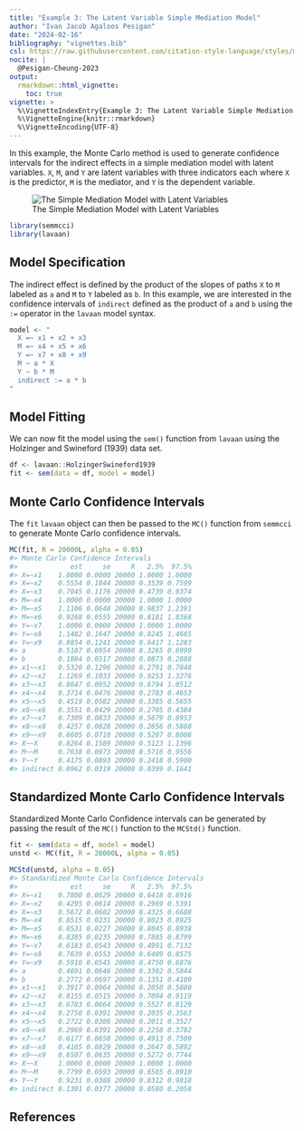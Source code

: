 ```yaml
---
title: "Example 3: The Latent Variable Simple Mediation Model"
author: "Ivan Jacob Agaloos Pesigan"
date: "2024-02-16"
bibliography: "vignettes.bib"
csl: https://raw.githubusercontent.com/citation-style-language/styles/master/apa.csl
nocite: |
  @Pesigan-Cheung-2023
output:
  rmarkdown::html_vignette:
    toc: true
vignette: >
  %\VignetteIndexEntry{Example 3: The Latent Variable Simple Mediation Model}
  %\VignetteEngine{knitr::rmarkdown}
  %\VignetteEncoding{UTF-8}
---
```


<!-- vignettes/example-3-latent.Rmd is generated from .setup/vignettes/example-3-latent.Rmd.orig. Please edit that file -->





In this example,
the Monte Carlo method is used to generate confidence intervals
for the indirect effects in a simple mediation model with latent variables.
`X`, `M`, and `Y` are latent variables with three indicators each
where `X` is the predictor, `M` is the mediator,
and `Y` is the dependent variable.

![The Simple Mediation Model with Latent Variables](https://raw.githubusercontent.com/jeksterslab/semmcci/main/.setup/latex/figures/png/latent.png)


```r
library(semmcci)
library(lavaan)
```

## Model Specification

The indirect effect is defined by the product of the slopes
of paths `X` to `M` labeled as `a` and `M` to `Y` labeled as `b`.
In this example, we are interested in the confidence intervals of `indirect`
defined as the product of `a` and `b` using the `:=` operator
in the `lavaan` model syntax.


```r
model <- "
  X =~ x1 + x2 + x3
  M =~ x4 + x5 + x6
  Y =~ x7 + x8 + x9
  M ~ a * X
  Y ~ b * M
  indirect := a * b
"
```

## Model Fitting

We can now fit the model using the `sem()` function from `lavaan` using the Holzinger and Swineford (1939) data set.


```r
df <- lavaan::HolzingerSwineford1939
fit <- sem(data = df, model = model)
```

## Monte Carlo Confidence Intervals

The `fit` `lavaan` object can then be passed to the `MC()` function from `semmcci`
to generate Monte Carlo confidence intervals.


```r
MC(fit, R = 20000L, alpha = 0.05)
#> Monte Carlo Confidence Intervals
#>             est     se     R   2.5%  97.5%
#> X=~x1    1.0000 0.0000 20000 1.0000 1.0000
#> X=~x2    0.5554 0.1044 20000 0.3539 0.7599
#> X=~x3    0.7045 0.1176 20000 0.4739 0.9374
#> M=~x4    1.0000 0.0000 20000 1.0000 1.0000
#> M=~x5    1.1106 0.0648 20000 0.9837 1.2391
#> M=~x6    0.9268 0.0555 20000 0.8181 1.0368
#> Y=~x7    1.0000 0.0000 20000 1.0000 1.0000
#> Y=~x8    1.1482 0.1647 20000 0.8245 1.4665
#> Y=~x9    0.8854 0.1241 20000 0.6417 1.1283
#> a        0.5107 0.0954 20000 0.3265 0.6999
#> b        0.1884 0.0517 20000 0.0873 0.2888
#> x1~~x1   0.5320 0.1296 20000 0.2791 0.7848
#> x2~~x2   1.1269 0.1033 20000 0.9253 1.3276
#> x3~~x3   0.8647 0.0952 20000 0.6794 1.0512
#> x4~~x4   0.3714 0.0476 20000 0.2783 0.4653
#> x5~~x5   0.4519 0.0582 20000 0.3385 0.5655
#> x6~~x6   0.3551 0.0429 20000 0.2705 0.4384
#> x7~~x7   0.7309 0.0833 20000 0.5679 0.8953
#> x8~~x8   0.4257 0.0828 20000 0.2656 0.5888
#> x9~~x9   0.6605 0.0710 20000 0.5207 0.8008
#> X~~X     0.8264 0.1589 20000 0.5123 1.1396
#> M~~M     0.7638 0.0973 20000 0.5716 0.9556
#> Y~~Y     0.4175 0.0893 20000 0.2418 0.5900
#> indirect 0.0962 0.0319 20000 0.0399 0.1641
```

## Standardized Monte Carlo Confidence Intervals

Standardized Monte Carlo Confidence intervals can be generated by passing the result of the `MC()` function to the `MCStd()` function.


```r
fit <- sem(data = df, model = model)
unstd <- MC(fit, R = 20000L, alpha = 0.05)
```


```r
MCStd(unstd, alpha = 0.05)
#> Standardized Monte Carlo Confidence Intervals
#>             est     se     R   2.5%  97.5%
#> X=~x1    0.7800 0.0629 20000 0.6418 0.8916
#> X=~x2    0.4295 0.0614 20000 0.2969 0.5391
#> X=~x3    0.5672 0.0602 20000 0.4325 0.6688
#> M=~x4    0.8515 0.0231 20000 0.8023 0.8925
#> M=~x5    0.8531 0.0227 20000 0.8045 0.8938
#> M=~x6    0.8385 0.0235 20000 0.7885 0.8799
#> Y=~x7    0.6183 0.0543 20000 0.4991 0.7132
#> Y=~x8    0.7639 0.0553 20000 0.6409 0.8575
#> Y=~x9    0.5910 0.0545 20000 0.4750 0.6876
#> a        0.4691 0.0646 20000 0.3302 0.5844
#> b        0.2772 0.0697 20000 0.1351 0.4109
#> x1~~x1   0.3917 0.0964 20000 0.2050 0.5880
#> x2~~x2   0.8155 0.0515 20000 0.7094 0.9119
#> x3~~x3   0.6783 0.0664 20000 0.5527 0.8129
#> x4~~x4   0.2750 0.0391 20000 0.2035 0.3563
#> x5~~x5   0.2722 0.0386 20000 0.2011 0.3527
#> x6~~x6   0.2969 0.0391 20000 0.2258 0.3782
#> x7~~x7   0.6177 0.0658 20000 0.4913 0.7509
#> x8~~x8   0.4165 0.0829 20000 0.2647 0.5892
#> x9~~x9   0.6507 0.0635 20000 0.5272 0.7744
#> X~~X     1.0000 0.0000 20000 1.0000 1.0000
#> M~~M     0.7799 0.0593 20000 0.6585 0.8910
#> Y~~Y     0.9231 0.0388 20000 0.8312 0.9818
#> indirect 0.1301 0.0377 20000 0.0580 0.2058
```

## References
